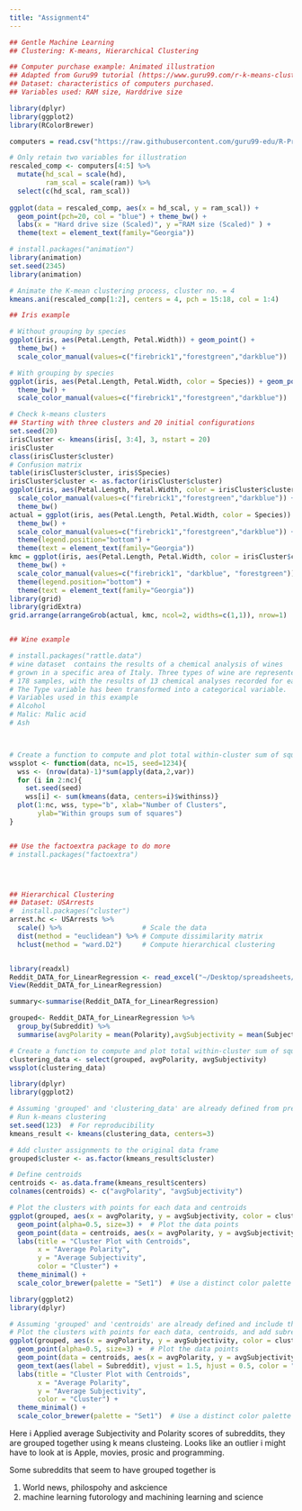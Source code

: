 ```yaml
---
title: "Assignment4"
---
```


```r

## Gentle Machine Learning
## Clustering: K-means, Hierarchical Clustering

## Computer purchase example: Animated illustration 
## Adapted from Guru99 tutorial (https://www.guru99.com/r-k-means-clustering.html)
## Dataset: characteristics of computers purchased.
## Variables used: RAM size, Harddrive size

library(dplyr)
library(ggplot2)
library(RColorBrewer)

computers = read.csv("https://raw.githubusercontent.com/guru99-edu/R-Programming/master/computers.csv") 

# Only retain two variables for illustration
rescaled_comp <- computers[4:5] %>%
  mutate(hd_scal = scale(hd),
         ram_scal = scale(ram)) %>%
  select(c(hd_scal, ram_scal))
        
ggplot(data = rescaled_comp, aes(x = hd_scal, y = ram_scal)) +
  geom_point(pch=20, col = "blue") + theme_bw() +
  labs(x = "Hard drive size (Scaled)", y ="RAM size (Scaled)" ) +
  theme(text = element_text(family="Georgia")) 

# install.packages("animation")
library(animation)
set.seed(2345)
library(animation)

# Animate the K-mean clustering process, cluster no. = 4
kmeans.ani(rescaled_comp[1:2], centers = 4, pch = 15:18, col = 1:4) 

## Iris example

# Without grouping by species
ggplot(iris, aes(Petal.Length, Petal.Width)) + geom_point() + 
  theme_bw() +
  scale_color_manual(values=c("firebrick1","forestgreen","darkblue"))

# With grouping by species
ggplot(iris, aes(Petal.Length, Petal.Width, color = Species)) + geom_point() + 
  theme_bw() +
  scale_color_manual(values=c("firebrick1","forestgreen","darkblue"))

# Check k-means clusters
## Starting with three clusters and 20 initial configurations
set.seed(20)
irisCluster <- kmeans(iris[, 3:4], 3, nstart = 20)
irisCluster
class(irisCluster$cluster)
# Confusion matrix
table(irisCluster$cluster, iris$Species)
irisCluster$cluster <- as.factor(irisCluster$cluster)
ggplot(iris, aes(Petal.Length, Petal.Width, color = irisCluster$cluster)) + geom_point() +
  scale_color_manual(values=c("firebrick1","forestgreen","darkblue")) +
  theme_bw()
actual = ggplot(iris, aes(Petal.Length, Petal.Width, color = Species)) + geom_point() + 
  theme_bw() +
  scale_color_manual(values=c("firebrick1","forestgreen","darkblue")) +
  theme(legend.position="bottom") +
  theme(text = element_text(family="Georgia")) 
kmc = ggplot(iris, aes(Petal.Length, Petal.Width, color = irisCluster$cluster)) + geom_point() +
  theme_bw() +
  scale_color_manual(values=c("firebrick1", "darkblue", "forestgreen")) +
  theme(legend.position="bottom") +
  theme(text = element_text(family="Georgia")) 
library(grid)
library(gridExtra)
grid.arrange(arrangeGrob(actual, kmc, ncol=2, widths=c(1,1)), nrow=1)


## Wine example

# install.packages("rattle.data")
# wine dataset  contains the results of a chemical analysis of wines 
# grown in a specific area of Italy. Three types of wine are represented in the 
# 178 samples, with the results of 13 chemical analyses recorded for each sample. 
# The Type variable has been transformed into a categorical variable.
# Variables used in this example
# Alcohol
# Malic: Malic acid
# Ash



# Create a function to compute and plot total within-cluster sum of square (withinss)
wssplot <- function(data, nc=15, seed=1234){
  wss <- (nrow(data)-1)*sum(apply(data,2,var))
  for (i in 2:nc){
    set.seed(seed)
    wss[i] <- sum(kmeans(data, centers=i)$withinss)}
  plot(1:nc, wss, type="b", xlab="Number of Clusters",
       ylab="Within groups sum of squares")
}


## Use the factoextra package to do more
# install.packages("factoextra")




## Hierarchical Clustering
## Dataset: USArrests
#  install.packages("cluster")
arrest.hc <- USArrests %>%
  scale() %>%                    # Scale the data
  dist(method = "euclidean") %>% # Compute dissimilarity matrix
  hclust(method = "ward.D2")     # Compute hierarchical clustering



```

```r

library(readxl)
Reddit_DATA_for_LinearRegression <- read_excel("~/Desktop/spreadsheets/Reddit_DATA_for LinearRegression.xlsx")
View(Reddit_DATA_for_LinearRegression)

```

```r
summary<-summarise(Reddit_DATA_for_LinearRegression)

grouped<- Reddit_DATA_for_LinearRegression %>%
  group_by(Subreddit) %>%
  summarise(avgPolarity = mean(Polarity),avgSubjectivity = mean(Subjectivity))


```


```r
# Create a function to compute and plot total within-cluster sum of square (withinss)
clustering_data <- select(grouped, avgPolarity, avgSubjectivity)
wssplot(clustering_data)


```


```r
library(dplyr)
library(ggplot2)

# Assuming 'grouped' and 'clustering_data' are already defined from previous steps
# Run k-means clustering
set.seed(123)  # For reproducibility
kmeans_result <- kmeans(clustering_data, centers=3)

# Add cluster assignments to the original data frame
grouped$cluster <- as.factor(kmeans_result$cluster)

# Define centroids
centroids <- as.data.frame(kmeans_result$centers)
colnames(centroids) <- c("avgPolarity", "avgSubjectivity")

# Plot the clusters with points for each data and centroids
ggplot(grouped, aes(x = avgPolarity, y = avgSubjectivity, color = cluster)) +
  geom_point(alpha=0.5, size=3) +  # Plot the data points
  geom_point(data = centroids, aes(x = avgPolarity, y = avgSubjectivity), color = "black", size = 10, shape = 8) +  # Plot centroids
  labs(title = "Cluster Plot with Centroids",
       x = "Average Polarity",
       y = "Average Subjectivity",
       color = "Cluster") +
  theme_minimal() +
  scale_color_brewer(palette = "Set1")  # Use a distinct color palette


```
```r
library(ggplot2)
library(dplyr)

# Assuming 'grouped' and 'centroids' are already defined and include the required columns
# Plot the clusters with points for each data, centroids, and add subreddit labels
ggplot(grouped, aes(x = avgPolarity, y = avgSubjectivity, color = cluster)) +
  geom_point(alpha=0.5, size=3) +  # Plot the data points
  geom_point(data = centroids, aes(x = avgPolarity, y = avgSubjectivity), color = "black", size = 10, shape = 8) +  # Plot centroids
  geom_text(aes(label = Subreddit), vjust = 1.5, hjust = 0.5, color = "black", size = 3) +  # Add subreddit labels
  labs(title = "Cluster Plot with Centroids",
       x = "Average Polarity",
       y = "Average Subjectivity",
       color = "Cluster") +
  theme_minimal() +
  scale_color_brewer(palette = "Set1")  # Use a distinct color palette

```
Here i Applied average Subjectivity and Polarity scores of subreddits, they are grouped together using k means clusteing. Looks like an outlier i might have to look at is Apple, movies, prosic and programming. 

Some subreddits that seem to have grouped together is 

1. World news, philospohy and askcience
2. machine learning futorology and machining learning  and science
